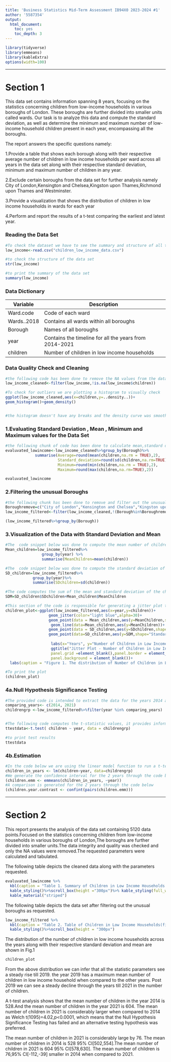 ---
title: 'Business Statistics Mid-Term Assessment IB94X0 2023-2024 #1'
author: '5587354'
output:
  html_document:
    toc: yes
    toc_depth: 3
---

```{r setup, message=FALSE, warning=FALSE}
library(tidyverse)
library(emmeans)
library(kableExtra)
options(width=100)

```

------------------------------------------------------------------------

# Section 1

This data set contains information spanning 8 years, focusing on the statistics concerning children from low-income households in various boroughs of London. These boroughs are further divided into smaller units called wards. Our task is to analyze this data and compute the standard deviation, as well as determine the minimum and maximum number of low-income household children present in each year, encompassing all the boroughs.

The report answers the specific questions namely:

1.Provide a table that shows each borough along with their respective average number of children in low income households per ward across all years in the data set along with their respective standard deviation, minimum and maximum number of children in any year.

2.Exclude certain boroughs from the data set for further analysis namely City of London,Kensington and Chelsea,Kingston upon Thames,Richmond upon Thames and Westminster.

3.Provide a visualization that shows the distribution of children in low income households in wards for each year

4.Perform and report the results of a t-test comparing the earliest and latest year.

### **Reading the Data Set**

```{r}
#To check the dataset we have to see the summary and structure of all the data present 
low_income<-read.csv("children_low_income_data.csv")

#to check the structure of the data set
str(low_income)

#to print the summary of the data set
summary(low_income)

```

### **Data Dictionary**

| Variable    | Description                                            |
|-------------|--------------------------------------------------------|
| Ward.code   | Code of each ward                                      |
| Wards..2018 | Contains all wards within all boroughs                 |
| Borough     | Names of all boroughs                                  |
| year        | Contains the timeline for all the years from 2014-2021 |
| children    | Number of children in low income households            |

### **Data Quality Check and Cleaning**

```{r}
#the following code has been done to remove the NA values from the data set
low_income_cleaned<-filter(low_income,!is.na(low_income$children))

#To check for outliers we are plotting a histogram to visually check
ggplot(low_income_cleaned,aes(x=children,y=..density..))+
geom_histogram()+geom_density()


#the histogram doesn't have any breaks and the density curve was smooth thus we concluded that there were no significant outliers in the data set and it was an almost normal distribution.Thus, only the NA values were removed.

```

### **1.Evaluating Standard Deviation , Mean , Minimum and Maximum values for the Data Set**

```{r}
#the following chunk of code has been done to calculate mean,standard deviation , minimum and maximum of the number of children in the data set
evaluvated_lowincome<-low_income_cleaned%>%group_by(Borough)%>%
             summarise(Average=round(mean(children,na.rm = TRUE),2),
                       Standard_deviation=round(sd(children,na.rm=TRUE),2),
                       Minimum=round(min(children,na.rm = TRUE),2),
                       Maximum=round(max(children,na.rm=TRUE),2))

evaluvated_lowincome
```

### **2.Filtering the unusual Boroughs**

```{r}
#the following chunk has been done to remove and filter out the unusual boroughs mentioned in the problem statement
Boroughremove=c("City of London","Kensington and Chelsea","Kingston upon Thames","Richmond upon Thames","Westminster")
low_income_filtered<-filter(low_income_cleaned,!(Borough%in%Boroughremove))

(low_income_filtered%>%group_by(Borough))

```

### **3.Visualization of the Data with Standard Deviation and Mean**

```{r}
#The  code snippet below was done to compute the mean number of children across all the years.
Mean_children=low_income_filtered%>%
                group_by(year) %>% 
                summarise(MeanChildren=mean(children))

#The  code snippet below was done to compute the standard deviation of children across all the years.
SD_children=low_income_filtered%>%
            group_by(year)%>%
            summarise(SDchildren=sd(children))

#The code computes the sum of the mean and standard deviation of the children. This is performed to create a plot that illustrates the error range by including two standard deviations above and below the mean value.
SDM=SD_children$SDchildren+Mean_children$MeanChildren

#This section of the code is responsible for generating a jitter plot that includes appropriate labels and legends. The plot displays the relationship between the number of children in low-income households and the respective years. Different data points are assigned distinct shapes, and a legend is included to ensure a easier interpretation of the plot.
children_plot<-ggplot(low_income_filtered,aes(x=year,y=children))+
                   geom_jitter(color="light blue",alpha=30)+
                   geom_point(data = Mean_children,aes(y=MeanChildren,shape="Mean"),size=2)+
                    geom_line(data=Mean_children,aes(y=MeanChildren))+
                   geom_point(data = SD_children,aes(y=SDchildren,shape="Standard Deviation"),size=2)+
                   geom_point(data=SD_children,aes(y=SDM,shape="Standard Deviation"),size=2)+
  
                    labs(x="Years", y="Number of Children in Low Income Households",shape="Parameters") + 
                    ggtitle("Jitter Plot - Number of Children in Low Income Households across all years")+                                      theme(plot.title = element_text(size = 12, face = "bold", hjust = 0.1),
                    panel.grid =element_blank(),panel.border = element_blank(),
                    panel.background = element_blank())+
  labs(caption = "Figure 1. The distribution of Number of Children in Low Income Households across the years")

#To print the plot                          
(children_plot)

```

### **4a.Null Hypothesis Significance Testing**

```{r}
#The provided code is intended to extract the data for the years 2014 and 2021. This preparation is carried out in order to perform a t-test to compare the data specifically for these two mentioned years.
comparing_years<- c(2014, 2021)
childrengrp <-low_income_filtered%>%filter(year %in% comparing_years)


#The following code computes the t-statistic values, it provides information about the degrees of freedom in the analysis along with the individual mean values of the data sets of the 2014 and 2021 years.
ttestdata<-t.test( children ~ year, data = childrengrp)

#to print test results
ttestdata
```

### **4b.Estimation**

```{r}
#In the code below we are using the linear model function to run a t-test on the number of children data of the data set
children_in_years <- lm(children~year, data=childrengrp)
#We generate the confidence interval for the 2 years through the code below
(children.emm <- emmeans(children_in_years, ~year))
#A comparison is generated for the 2 years through the code below
(children.year.contrast <- confint(pairs(children.emm)))
```

------------------------------------------------------------------------

# Section 2

This report presents the analysis of the data set containing 5120 data points.Focused on the statistics concerning children from low-income households in various boroughs of London,The boroughs are further divided into smaller units.The data integrity and quality was checked and only the NA values were removed.The requested parameters were calculated and tabulated.

The following table depicts the cleaned data along with the parameters requested.

```{r, echo=FALSE}
evaluvated_lowincome %>%
  kbl(caption = "Table 1. Summary of Children in Low Income Households across all years", format="html") %>%
  kable_styling()%>%scroll_box(height ="300px")%>% kable_styling(full_width = FALSE, font_size = 14) %>%
  kable_material("striped")
```

The following table depicts the data set after filtering out the unusual boroughs as requested.

```{r, echo=FALSE}
low_income_filtered %>%
  kbl(caption = "Table 2. Table of Children in Low Income Households(filtered unusual boroughs)") %>%
  kable_styling()%>%scroll_box(height = "300px")
```

The distribution of the number of children in low income households across the years along with their respective standard deviation and mean are shown in Fig.1

```{r, echo=FALSE, message=FALSE, warning=FALSE}
children_plot
```


From the above distribution we can infer that all the statistic parameters see a steady rise till 2019. the year 2019 has a maximum mean number of children in low income household when compared to the other years. Post 2019 we can see a steady decline through the years till 2021 in the number of children.


A t-test analysis shows that the mean number of children in the year 2014 is 528.And the mean number of children in the year 2021 is 604. The mean number of children in 2021 is considerably larger when compared to 2014 as Welch t(1095)=4.02,p<0.0001, which means that the Null Hypothesis Significance Testing has failed and an alternative testing hypothesis was preferred.

The mean number of children in 2021 is considerably large by 76. The mean number of children in 2014 is 528 95% CI[502,554].The mean number of children in 2021 is 604 95% CI[578,630]. The mean number of children is 76,95% CI[-112,-39] smaller in 2014 when compared to 2021.
